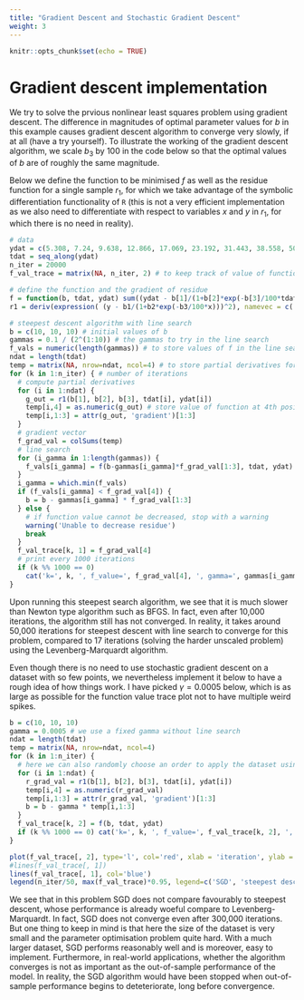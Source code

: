 ```yaml
---
title: "Gradient Descent and Stochastic Gradient Descent"
weight: 3
---
```

  
```r
knitr::opts_chunk$set(echo = TRUE)
```

# Gradient descent implementation
We try to solve the prvious nonlinear least squares problem using gradient descent. The difference in magnitudes of optimal parameter values for $b$ in this example causes gradient descent algorithm to converge very slowly, if at all (have a try yourself). To illustrate the working of the gradient descent algorithm, we scale $b_3$ by 100 in the code below so that the optimal values of $b$ are of roughly the same magnitude.

Below we define the function to be minimised $f$ as well as the residue function for a single sample $r_1$, for which we take advantage of the symbolic differentiation functionality of `R` (this is not a very efficient implementation as we also need to differentiate with respect to variables $x$ and $y$ in $r_1$, for which there is no need in reality).

```r
# data
ydat = c(5.308, 7.24, 9.638, 12.866, 17.069, 23.192, 31.443, 38.558, 50.156, 62.948, 75.995, 91.972)
tdat = seq_along(ydat)
n_iter = 20000
f_val_trace = matrix(NA, n_iter, 2) # to keep track of value of functions

# define the function and the gradient of residue
f = function(b, tdat, ydat) sum((ydat - b[1]/(1+b[2]*exp(-b[3]/100*tdat)))^2)
r1 = deriv(expression( (y - b1/(1+b2*exp(-b3/100*x)))^2), namevec = c('b1','b2','b3','x','y'), function.arg=T)

# steepest descent algorithm with line search
b = c(10, 10, 10) # initial values of b
gammas = 0.1 / (2^(1:10)) # the gammas to try in the line search
f_vals = numeric(length(gammas)) # to store values of f in the line search
ndat = length(tdat)
temp = matrix(NA, nrow=ndat, ncol=4) # to store partial derivatives for each data point
for (k in 1:n_iter) { # number of iterations
  # compute partial derivatives
  for (i in 1:ndat) {
    g_out = r1(b[1], b[2], b[3], tdat[i], ydat[i])
    temp[i,4] = as.numeric(g_out) # store value of function at 4th position
    temp[i,1:3] = attr(g_out, 'gradient')[1:3]
  }
  # gradient vector
  f_grad_val = colSums(temp)
  # line search
  for (i_gamma in 1:length(gammas)) {
    f_vals[i_gamma] = f(b-gammas[i_gamma]*f_grad_val[1:3], tdat, ydat)
  }
  i_gamma = which.min(f_vals)
  if (f_vals[i_gamma] < f_grad_val[4]) {
    b = b - gammas[i_gamma] * f_grad_val[1:3]
  } else {
    # if function value cannot be decreased, stop with a warning
    warning('Unable to decrease residue')
    break
  }
  f_val_trace[k, 1] = f_grad_val[4]
  # print every 1000 iterations
  if (k %% 1000 == 0)
    cat('k=', k, ', f_value=', f_grad_val[4], ', gamma=', gammas[i_gamma], ',  b=', b, '\n')
}
```

Upon running this steepest search algorithm, we see that it is much slower than Newton type algorithm such as BFGS. In fact, even after 10,000 iterations, the algorithm still has not converged. In reality, it takes around 50,000 iterations for steepest descent with line search to converge for this problem, compared to 17 iterations (solving the harder unscaled problem) using the Levenberg-Marquardt algorithm.

Even though there is no need to use stochastic gradient descent on a dataset with so few points, we nevertheless implement it below to have a rough idea of how things work. I have picked $\gamma=0.0005$ below, which is as large as possible for the function value trace plot not to have multiple weird spikes.

```r
b = c(10, 10, 10)
gamma = 0.0005 # we use a fixed gamma without line search
ndat = length(tdat)
temp = matrix(NA, nrow=ndat, ncol=4)
for (k in 1:n_iter) {
  # here we can also randomly choose an order to apply the dataset using sample.int
  for (i in 1:ndat) {
    r_grad_val = r1(b[1], b[2], b[3], tdat[i], ydat[i])
    temp[i,4] = as.numeric(r_grad_val)
    temp[i,1:3] = attr(r_grad_val, 'gradient')[1:3]
    b = b - gamma * temp[i,1:3]
  }
  f_val_trace[k, 2] = f(b, tdat, ydat)
  if (k %% 1000 == 0) cat('k=', k, ', f_value=', f_val_trace[k, 2], ',  b=', b, '\n')
}

plot(f_val_trace[, 2], type='l', col='red', xlab = 'iteration', ylab = 'loss function', ylim=c(min(f_val_trace), max(f_val_trace)), log='xy')
#lines(f_val_trace[, 1])
lines(f_val_trace[, 1], col='blue')
legend(n_iter/50, max(f_val_trace)*0.95, legend=c('SGD', 'steepest descent'), col=c('red', 'blue'), lty=c(1,1))
```

We see that in this problem SGD does not compare favourably to steepest descent, whose performance is already woeful compare to Levenberg-Marquardt. In fact, SGD does not converge even after 300,000 iterations. But one thing to keep in mind is that here the size of the dataset is very small and the parameter optimisation problem quite hard. With a much larger dataset, SGD performs reasonably well and is moreover, easy to implement. Furthermore, in real-world applications, whether the algorithm converges is not as important as the out-of-sample performance of the model. In reality, the SGD algorithm would have been stopped when out-of-sample performance begins to deteteriorate, long before convergence.
